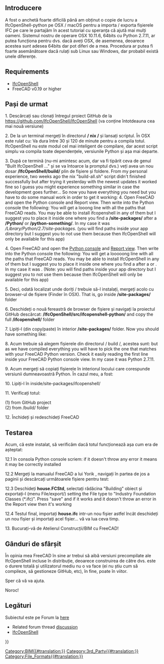 <languages/>
<div class="mw-translate-fuzzy">
{{TutorialInfo/ro
|Topic=Arch Workbench
|Level=Advanced
|Time=120 minutes
|Author=Pablo Gil
|FCVersion=
|Files=
}}
</div>

== Introducere ==
A fost o anchetă foarte dificilă până am obținut o copie de lucru a IfcOpenShell-python pe OSX / macOS pentru a importa / exporta fișierele IFC pe care le partajăm în acest tutorial cu speranța că ajută mai mulți oameni.
Sistemul nostru de operare OSX 10.11.6, 64bits cu Python 2.7.11, ar putea funcționa pentru dvs. dacă aveți OSX, de asemenea, deoarece acestea sunt adesea 64bits dar pot diferi de a mea. Procedura ar putea fi foarte asemănătoare dacă rulați sub Linux sau Windows, dar probabil există unele diferențe.

== Requirements ==

* [[IfcOpenShell]]
* FreeCAD v0.19 or higher

<div class="mw-translate-fuzzy">
== Pași de urmat ==
1. Descărcați sau clonați întregul proiect GitHub de la https://github.com/IfcOpenShell/IfcOpenShell (va conține întotdeauna cea mai nouă versiune)
</div>

<div class="mw-translate-fuzzy">
2. De la un terminal mergeți în directorul '''/ nix /''' și lansați scriptul. În OSX este rulat cu:
{{Code|code=
./build-all.sh
}}
Va dura între 30 și 120 de minute pentru a compila totul. IfcOpenShell nu este modul cel mai inteligent de compilare, dar acest script simplu va compila toate dependențele, versiunile Python și așa mai departe.
</div>

<div class="mw-translate-fuzzy">
3. După ce termină (nu-mi amintesc acum, dar va fi tipărit ceva de genul "Built IfcOpenShell ..." și se va întoarce la promptul dvs.) veți avea un nou dosar '''/IfcOpenShell/build/''' plin de fișiere și foldere. From my personal experience, two weeks ago the nix "build-all.sh" script didn't finished successfully but after trying it yesterday with the newest updates it worked fine so I guess you might experience something similar in case the development goes further...
So now you have everything you need but you have to do some manual work in order to get it working:
4. Open FreeCAD and open the Python console and Report view. Then write into the Python console the following:
{{Code|code=
import sys
print sys.path
}}
You will get a looong line with all the paths that FreeCAD reads. You may be able to install ifcopenshell in any of them but I suggest you to place it inside one where you find a '''/site-packages/''' after a '''/Python/''' or '''/python-something/'''. In my case it was ''/Library/Python/2.7/site-packages''. (you will find paths inside your app directory but I suggest you to not use them because then IfcOpenShell will only be available for this app)
</div>

4. Open FreeCAD and open the [[Python console]] and [[Report view]]. Then write into the Python console the following:
{{Code|code=
import sys
print sys.path
}}
You will get a looooong line with all the paths that FreeCAD reads. You may be able to install IfcOpenShell in any of them but I suggest you to place it inside one where you find a {{FileName|/site-packages/}} after a {{FileName|/Python/}} or {{FileName|/python-something/}}. In my case it was {{FileName|/Library/Python/2.7/site-packages}}. (Note: you will find paths inside your app directory but I suggest you to not use them because then IfcOpenShell will only be available for this app)

<div class="mw-translate-fuzzy">
5. Deci, odată localizat unde doriți / trebuie să-l instalați, mergeți acolo cu browser-ul de fișiere (Finder în OSX). That is, go inside '''/site-packages/''' folder
</div> 

6. Deschideți o nouă fereastră de browser de fișiere și navigați la proiectul GitHub descărcat: '''/IfcOpenShell/src/ifcopenshell-python/''' and copy the full '''/ifcopenshell/''' folder

7. Lipiți-l (din copy/paste) în interior '''/site-packages/''' folder. Now you should have something like:
{{Code|code=
/site-packages/ifcopenshell/__init__.py
/site-packages/ifcopenshell/entity_instance.py
/site-packages/ifcopenshell/file.py
/site-packages/ifcopenshell/geom/app.py
/site-packages/ifcopenshell/geom/main.py
/site-packages/ifcopenshell/geom/occ_utils.py
/site-packages/ifcopenshell/geom/__init__.py
/site-packages/ifcopenshell/guid.py
}}

<div class="mw-translate-fuzzy">
8. Acum trebuie să alegem fișierele din directorul / build /, acestea sunt:
{{Code|code=
_ifcopenshell_wrapper.so
ifcopenshell_wrapper.py
}}
but as we have compiled everything you will have to pick the one that matches with your FreeCAD Python version. Check it easily reading the first line inside your FreeCAD Python console view. In my case it was Python 2.7.11.
</div>

9. Acum mergeți să copiați fișierele în interiorul locului care corespunde versiunii dumneavoastră Python. În cazul meu, a fost:
{{Code|code=
/IfcOpenShell/build/Darwin/x86_64/build/ifcopenshell/[b]python-2.7[/b].10/ifcwrap/
}}

<div class="mw-translate-fuzzy">
10. Lipiți-l în inside/site-packages/ifcopenshell/
</div>

11. Verificați totul:
{{Code|code=
/site-packages/ifcopenshell/__init__.py                  (1)
/site-packages/ifcopenshell/entity_instance.py           (1)
/site-packages/ifcopenshell/_ifcopenshell_wrapper.so     (2)
/site-packages/ifcopenshell/file.py                      (1)
/site-packages/ifcopenshell/geom/__init__.py             (1)
/site-packages/ifcopenshell/geom/app.py                  (1)
/site-packages/ifcopenshell/geom/main.py                 (1)
/site-packages/ifcopenshell/geom/occ_utils.py            (1)
/site-packages/ifcopenshell/guid.py                      (1)
/site-packages/ifcopenshell/ifcopenshell_wrapper.py      (2)
}}

(1) from GitHub project <br />
(2) from /build/ folder


12. Închideți și redeschideți FreeCAD

== Testarea ==
Acum, că este instalat, să verificăm dacă totul funcționează așa cum era de așteptat:

12.1 în consola Python console scriem:
{{Code|code=
import ifcopenshell
from ifcopenshell import geom
}}
if it doesn't throw any error it means it may be correctly installed

<div class="mw-translate-fuzzy">
12.2 Mergeți la manualul FreeCAD a lui Yorik , navigați în partea de jos a paginii și descărcați următoarele fișiere pentru test:
{{Code|code=
house.FCStd
house.ifc
}}
</div>

<div class="mw-translate-fuzzy">
12.3 Deschideți '''house.FCStd''', selectați rădăcina "Building" obiect și exportați-l (menu File/export/) setting the File type to "Industry Foundation Classes (*.ifc)". Press "save" and if it works and it doesn't throw an error in the Report view then it's working
</div>

<div class="mw-translate-fuzzy">
12.4 Testul final, importați '''house.ifc''' intr-un nou fișier astfel încât deschideți un nou fișier și importați acel fișier... vă va lua ceva timp.
</div>

13. Bucurați-vă de Atelierul Construcții/BIM cu  FreeCAD!

== Gânduri de sfârșit ==
În opinia mea FreeCAD în sine ar trebui să aibă versiuni precompilate ale IfcOpenShell incluse în distribuție, deoarece construirea de către dvs. este o durere totală și utilizatorul mediu nu o va face (ei nu știu cum să compileze, să gestioneze GitHub, etc), în fine, poate în viitor.

Sper că vă va ajuta.

Noroc!

<span id="Links"></span>
<div class="mw-translate-fuzzy">
==Legături==
Subiectul este pe Forum la [http://forum.freecadweb.org/viewtopic.php?f=23&t=17536 here]
</div>

* Related forum thread [http://forum.freecadweb.org/viewtopic.php?f=23&t=17536 discussion]
* [[IfcOpenShell]]


{{Userdocnavi{{#translation:}}}}
[[Category:BIM{{#translation:}}]]
[[Category:3rd_Party{{#translation:}}]]
[[Category:File_Formats{{#translation:}}]]